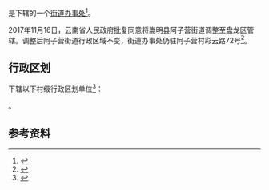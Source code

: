 {{中国乡级行政区|53/01/03/013/000}}

'''{{PAGENAMEBASE}}'''是{{PRC admin/fullname|53/01/03/013/000|3}}下辖的一个[[街道办事处|街道办事处]]<ref>{{PRC admin/ref sgc|{{PRC admin/parent|53/01/03/013/000}}}}</ref>。

2017年11月16日，云南省人民政府批复同意将嵩明县阿子营街道调整至盘龙区管辖。调整后阿子营街道行政区域不变，街道办事处仍驻阿子营村彩云路72号<ref>{{Cite web |url=http://www.yn.gov.cn/yn_zwlanmu/qy/wj/yz/201711/t20171121_31132.html |title=《云南省人民政府关于同意嵩明县阿子营街道调整至盘龙区管辖的批复》（云政复〔2017〕65号） |access-date=2018-06-03 |archive-url=https://web.archive.org/web/20180816015548/http://www.yn.gov.cn/yn_zwlanmu/qy/wj/yz/201711/t20171121_31132.html |archive-date=2018-08-16 |dead-url=yes }}</ref>。

== 行政区划 ==
{{PAGENAMEBASE}}下辖以下村级行政区划单位<ref>{{PRC admin/ref sgc|53/01/03/013/000}}</ref>：

{{PRC admin/children|53/01/03/013/000}}。

== 参考资料 ==
{{reflist}}

{{云南行政区划小作品}}
{{PRC admin/navcat|53/01/03/013/000}}